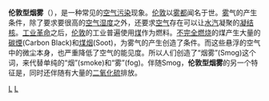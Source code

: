 {{Unreferenced|time=2011-01-05}}
'''伦敦型烟雾'''（{{lang-en|London Smog}}），是一种常见的[[空气污染|空气污染]]现象。[[伦敦|伦敦]]以[[雾都|雾都]]闻名于世。[[雾|雾]]气的产生条件，除了要求要很高的[[空气湿度|空气湿度]]之外，还要求[[空气|空气]]存在可以让[[水汽|水汽]]凝聚的[[凝结核|凝结核]]。[[工业革命|工业革命]]之后，[[伦敦|伦敦]]的工业普遍使用[[煤|煤]]作为燃料。[[不完全燃烧|不完全燃烧]]的煤产生大量的[[碳煙|碳煙]](Carbon Black)和[[煤烟|煤烟]](Soot)，为雾气的产生创造了条件。而这些悬浮的空气中的微尘本身，也严重降低了空气的能见度。所以人们创造了“烟雾”(Smog)这个词，来代替单纯的“烟”(smoke)和“雾”(fog)。伴随Smog，'''伦敦型烟雾'''的另一个特征是，同时还伴随有大量的[[二氧化硫|二氧化硫]]排放。

[[Category:空氣污染|L]]
[[Category:伦敦|L]]